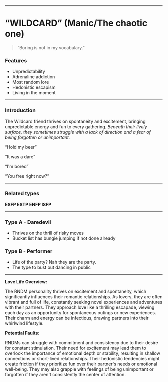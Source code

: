 ___

# “WILDCARD” (Manic/The chaotic one)

> “Boring is not in my vocabulary.”

### Features

- Unpredictability
- Adrenaline addiction
- Most random lore
- Hedonistic escapism
- Living in the moment

___

### Introduction

The Wildcard friend thrives on spontaneity and excitement, bringing unpredictable energy and fun to every gathering. *Beneath their lively surface, they sometimes struggle with a lack of direction and a fear of being forgotten or unimportant.*

“Hold my beer”

“It was a dare”

“I'm bored”

“You free right now?”

___
### Related types

<b>ESFP ESTP ENFP ISFP</b>


___


### Type A - Daredevil

- Thrives on the thrill of risky moves
- Bucket list has bungie jumping if not done already

### Type B - Performer

- Life of the party? Nah they are the party.
- The type to bust out dancing in public

___

**Love Life Overview:**

The RNDM personality thrives on excitement and spontaneity, which significantly influences their romantic relationships. As lovers, they are often vibrant and full of life, constantly seeking novel experiences and adventures with their partners. They approach love like a thrilling escapade, viewing each day as an opportunity for spontaneous outings or new experiences. Their charm and energy can be infectious, drawing partners into their whirlwind lifestyle.

**Potential Faults:**

RNDMs can struggle with commitment and consistency due to their desire for constant stimulation. Their need for excitement may lead them to overlook the importance of emotional depth or stability, resulting in shallow connections or short-lived relationships. Their hedonistic tendencies might create friction if they prioritize fun over their partner's needs or emotional well-being. They may also grapple with feelings of being unimportant or forgotten if they aren't consistently the center of attention.